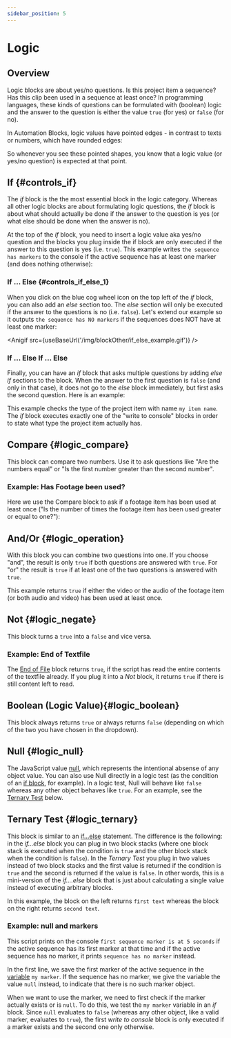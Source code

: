 ```yaml
---
sidebar_position: 5
---
```



# Logic

## Overview 

Logic blocks are about yes/no questions. Is this project item a sequence? Has this clip been used in a sequence at least once? In programming languages, these kinds of questions can be formulated with (boolean) logic and the answer to the question is either the value `true` (for yes) or `false` (for no).

In Automation Blocks, logic values have pointed edges - in contrast to texts or numbers, which have rounded edges:

<RetinaImg src="/img/blockOther/logic_shape_example.png" alt="Block shapes"/>


So whenever you see these pointed shapes, you know that a logic value (or yes/no question) is expected at that point.


## If {#controls_if}

<RetinaImg src="/img/blockScreenshots/Logic/controls_if.png" alt="Block controls_if"/>


The *if* block is the the most essential block in the logic category. Whereas all other logic blocks are about formulating logic questions, the *if* block is about what should actually be done if the answer to the question is yes (or what else should be done when the answer is no).

At the top of the *if* block, you need to insert a logic value aka yes/no question and the blocks you plug inside the if block are only executed if the answer to this question is yes (i.e. `true`). This example writes `the sequence has markers` to the console if the active sequence has at least one marker (and does nothing otherwise):

<RetinaImg src="/img/blockOther/controls_if_example_1.png" alt="Block shapes"/>


### If ... Else {#controls_if_else_1}

When you click on the blue cog wheel icon on the top left of the *if* block, you can also add an *else* section too. The *else* section will only be executed if the answer to the questions is no (i.e. `false`). Let's extend our example so it outputs `the sequence has NO markers` if the sequences does NOT have at least one marker:

<Anigif src={useBaseUrl('/img/blockOther/if_else_example.gif')} />

### If ... Else If ... Else


Finally, you can have an *if* block that asks multiple questions by adding *else if* sections to the block. When the answer to the first question is `false` (and only in that case), it does not go to the *else* block immediately, but first asks the second question. Here is an example:

<RetinaImg src="/img/blockOther/controls_if_example_2.png" alt="Block shapes"/>


This example checks the type of the project item with name `my item name`. The *if* block executes exactly one of the "write to console" blocks in order to state what type the project item actually has.


## Compare {#logic_compare}

<RetinaImg src="/img/blockScreenshots/Logic/logic_compare.png" alt="Block logic_compare"/>


This block can compare two numbers. Use it to ask questions like "Are the numbers equal" or "Is the first number greater than the second number".

### Example: Has Footage been used?

<RetinaImg src="/img/blockOther/logic_compare_example.png" alt="Block logic_compare"/>


Here we use the Compare block to ask if a footage item has been used at least once ("Is the number of times the footage item has been used greater or equal to one?"):


## And/Or {#logic_operation}

<RetinaImg src="/img/blockScreenshots/Logic/logic_operation.png" alt="Block logic_operation"/>


With this block you can combine two questions into one. If you choose "and", the result is only `true` if both questions are answered with `true`. For "or" the result is `true` if at least one of the two questions is answered with `true`.

<RetinaImg src="/img/blockOther/logic_operation_example.png" alt="or example"/>


This example returns `true` if either the video or the audio  of the footage item (or both audio and video) has been used at least once.

## Not {#logic_negate}

<RetinaImg src="/img/blockScreenshots/Logic/logic_negate.png" alt="Block logic_negate"/>


This block turns a `true` into a `false` and vice versa.

### Example: End of Textfile

<RetinaImg src="/img/blockOther/logic_negate_example.png" alt="or example"/>


The [End of File](filesText#extendscript_text_file_eof) block returns `true`, if the script has read the entire contents of the textfile already. If you plug it into a *Not* block, it returns `true` if there is still content left to read.

## Boolean (Logic Value){#logic_boolean}

<RetinaImg src="/img/blockScreenshots/Logic/logic_boolean.png" alt="Block logic_boolean"/>


This block always returns `true` or always returns `false` (depending on which of the two you have chosen in the dropdown).


## Null {#logic_null}

<RetinaImg src="/img/blockScreenshots/Logic/logic_null.png" alt="Block logic_null"/>


The JavaScript value [null](https://developer.mozilla.org/en-US/docs/Web/JavaScript/Reference/Global_Objects/null), which represents the intentional absense of any object value.
You can also use Null directly in a logic test (as the condition of an [if block](logic#controls_if), for example). In a logic test, Null will behave like `false` whereas any other object behaves like `true`. For an example, see the [Ternary Test](logic#logic_ternary) below.


## Ternary Test {#logic_ternary}

<RetinaImg src="/img/blockScreenshots/Logic/logic_ternary.png" alt="Block logic_ternary"/>


This block is similar to an [if...else](logic#controls_if_else_1) statement. The difference is the following: in the *if...else* block you can plug in two block stacks (where one block stack is executed when the condition is `true` and the other block stack when the condition is `false`). In the *Ternary Test* you plug in two values instead of two block stacks and the first value is returned if the condition is `true` and the second is returned if the value is `false`. In other words, this is a mini-version of the *if....else* block that is just about calculating a single value instead of executing arbitrary blocks.

<RetinaImg src="/img/blockOther/logic_ternary_example_simple.png" alt="simple ternary example"/>


In this example, the block on the left returns `first text` whereas the block on the right returns `second text`.

### Example: null and markers

This script prints on the console `first sequence marker is at 5 seconds` if the active sequence has its first marker at that time and if the active sequence has no marker, it prints `sequence has no marker` instead.

<RetinaImg src="/img/blockOther/logic_ternary_example_complex.png" alt="Complex ternary and null example"/>


In the first line, we save the first marker of the active sequence in the [variable](variables.mdx) `my marker`. If the sequence has no marker, we give the variable the value `null` instead, to indicate that there is no such marker object.

When we want to use the marker, we need to first check if the marker actually exists or is `null`. To do this, we test the `my marker` variable in an *if* block. Since `null` evaluates to `false` (whereas any other object, like a valid marker, evaluates to `true`), the first *write to console* block is only executed if a marker exists and the second one only otherwise.
